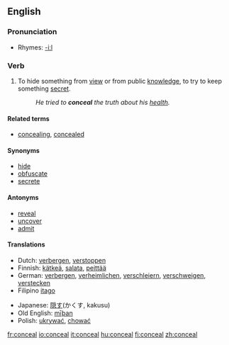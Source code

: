 ==English==

===Pronunciation===
*Rhymes: [[Rhymes:English:-iːl|-iːl]]

===Verb===
{{en-verb}}

# To hide something from [[view]] or from public [[knowledge]], to try to keep something [[secret]].
#:''He tried to '''conceal''' the truth about his [[health]].''

====Related terms====
*[[concealing]], [[concealed]]

====Synonyms====
*[[hide]]
*[[obfuscate]]
*[[secrete]]

====Antonyms====
*[[reveal]]
*[[uncover]]
*[[admit]]

====Translations====
{{top}}
*Dutch: [[verbergen]], [[verstoppen]]
*Finnish: [[kätkeä]], [[salata]], [[peittää]]
*German: [[verbergen]], [[verheimlichen]], [[verschleiern]], [[verschweigen]], [[verstecken]]
*Filipino [[itago]]
{{mid}}
*Japanese: [[隠す]](かくす, kakusu)
*Old English: [[miþan|mīþan]]
*Polish: [[ukrywać]], [[chować]]
{{bottom}}

[[fr:conceal]]
[[io:conceal]]
[[it:conceal]]
[[hu:conceal]]
[[fi:conceal]]
[[zh:conceal]]